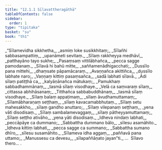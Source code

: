 ```yaml
---
title: "12.1.1 Sīlavattheragāthā"
tableOfContents: false
sidebar:
  order: 1
type: "tipitaka"
basket: "su"
book: "th1"
---
```



<DynamicBreadcrumb />

<Division number="608" book="th1" bookNo="19" page="309">

<Paragraph number="925" type="verses" book="th1">
_“Sīlamevidha sikkhetha,_  
_asmiṃ loke susikkhitaṃ;_  
_Sīlañhi sabbasampattiṃ,_  
_upanāmeti sevitaṃ._  

</Paragraph>

</Division>
<Division number="609" book="th1" bookNo="19" page="309">

<Paragraph number="926" type="verses" book="th1">
_Sīlaṃ rakkheyya medhāvī,_  
_patthayāno tayo sukhe;_  
_Pasaṃsaṃ vittilābhañca,_  
_pecca sagge pamodanaṃ._  

</Paragraph>

</Division>
<Division number="610" book="th1" bookNo="19" page="309">

<Paragraph number="927" type="verses" book="th1">
_Sīlavā hi bahū mitte,_  
_saññamenādhigacchati;_  
_Dussīlo pana mittehi,_  
_dhaṃsate pāpamācaraṃ._  

</Paragraph>

</Division>
<Division number="611" book="th1" bookNo="19" page="309">

<Paragraph number="928" type="verses" book="th1">
_Avaṇṇañca akittiñca,_  
_dussīlo labhate naro;_  
_Vaṇṇaṃ kittiṃ pasaṃsañca,_  
_sadā labhati sīlavā._  

</Paragraph>

</Division>
<Division number="612" book="th1" bookNo="19" page="309">

<Paragraph number="929" type="verses" book="th1">
_Ādi sīlaṃ patiṭṭhā ca,_  
_kalyāṇānañca mātukaṃ;_  
_Pamukhaṃ sabbadhammānaṃ,_  
_tasmā sīlaṃ visodhaye._  

</Paragraph>

</Division>
<Division number="613" book="th1" bookNo="19" page="309">

<Paragraph number="930" type="verses" book="th1">
_Velā ca saṃvaraṃ sīlaṃ,_  
_cittassa abhihāsanaṃ;_  
_Titthañca sabbabuddhānaṃ,_  
_tasmā sīlaṃ visodhaye._  

</Paragraph>

</Division>
<Division number="614" book="th1" bookNo="19" page="309">

<Paragraph number="931" type="verses" book="th1">
_Sīlaṃ balaṃ appaṭimaṃ,_  
_sīlaṃ āvudhamuttamaṃ;_  
_Sīlamābharaṇaṃ seṭṭhaṃ,_  
_sīlaṃ kavacamabbhutaṃ._  

</Paragraph>

</Division>
<Division number="615" book="th1" bookNo="19" page="309">

<Paragraph number="932" type="verses" book="th1">
_Sīlaṃ setu mahesakkho,_  
_sīlaṃ gandho anuttaro;_  
_Sīlaṃ vilepanaṃ seṭṭhaṃ,_  
_yena vāti disodisaṃ._  

</Paragraph>

</Division>
<Division number="616" book="th1" bookNo="19" page="309">

<Paragraph number="933" type="verses" book="th1">
_Sīlaṃ sambalamevaggaṃ,_  
_sīlaṃ pātheyyamuttamaṃ;_  
_Sīlaṃ seṭṭho ativāho,_  
_yena yāti disodisaṃ._  

</Paragraph>

</Division>
<Division number="617" book="th1" bookNo="19" page="309">

<Paragraph number="934" type="verses" book="th1">
_Idheva nindaṃ labhati,_  
_peccāpāye ca dummano;_  
_Sabbattha dummano bālo,_  
_sīlesu asamāhito._  

</Paragraph>

</Division>
<Division number="618" book="th1" bookNo="19" page="309">

<Paragraph number="935" type="verses" book="th1">
_Idheva kittiṃ labhati,_  
_pecca sagge ca summano;_  
_Sabbattha sumano dhīro,_  
_sīlesu susamāhito._  

</Paragraph>

</Division>
<Division number="619" book="th1" bookNo="19" page="309">

<Paragraph number="936" type="verses" book="th1">
_Sīlameva idha aggaṃ,_  
_paññavā pana uttamo;_  
_Manussesu ca devesu,_  
_sīlapaññāṇato jayan”ti._  


</Paragraph>
</Division>

<Paragraph number="937" type="center" book="th1">
…  Sīlavo thero… .
</Paragraph>